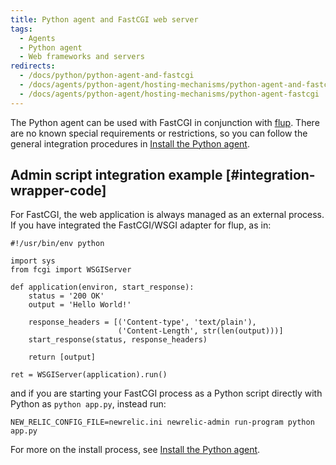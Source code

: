 ```yaml
---
title: Python agent and FastCGI web server
tags:
  - Agents
  - Python agent
  - Web frameworks and servers
redirects:
  - /docs/python/python-agent-and-fastcgi
  - /docs/agents/python-agent/hosting-mechanisms/python-agent-and-fastcgi
  - /docs/agents/python-agent/hosting-mechanisms/python-agent-fastcgi
---
```


The Python agent can be used with FastCGI in conjunction with [flup](https://pypi.python.org/pypi/flup). There are no known special requirements or restrictions, so you can follow the general integration procedures in [Install the Python agent](/docs/agents/python-agent/installation-configuration/python-agent-installation).

## Admin script integration example [#integration-wrapper-code]

For FastCGI, the web application is always managed as an external process. If you have integrated the FastCGI/WSGI adapter for flup, as in:

```
#!/usr/bin/env python

import sys
from fcgi import WSGIServer

def application(environ, start_response):
    status = '200 OK'
    output = 'Hello World!'

    response_headers = [('Content-type', 'text/plain'),
                        ('Content-Length', str(len(output)))]
    start_response(status, response_headers)

    return [output]

ret = WSGIServer(application).run()
```

and if you are starting your FastCGI process as a Python script directly with Python as `python app.py`, instead run:

```
NEW_RELIC_CONFIG_FILE=newrelic.ini newrelic-admin run-program python app.py
```

For more on the install process, see [Install the Python agent](/docs/agents/python-agent/installation-configuration/python-agent-installation).
